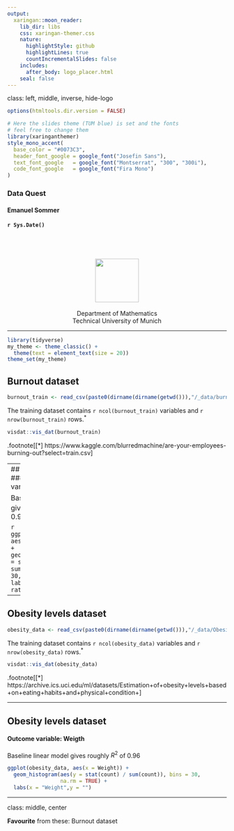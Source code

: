 ```yaml
---
output:
  xaringan::moon_reader:
    lib_dir: libs
    css: xaringan-themer.css
    nature:
      highlightStyle: github
      highlightLines: true
      countIncrementalSlides: false
    includes:
      after_body: logo_placer.html
    seal: false
---
```

class: left, middle, inverse, hide-logo

```r
options(htmltools.dir.version = FALSE)
```

```r
# Here the slides theme (TUM blue) is set and the fonts 
# feel free to change them
library(xaringanthemer)
style_mono_accent(
  base_color = "#0073C3",
  header_font_google = google_font("Josefin Sans"),
  text_font_google   = google_font("Montserrat", "300", "300i"),
  code_font_google   = google_font("Fira Mono")
)
```


### Data Quest
<!-- 
English title page
-->

#### Emanuel Sommer
#### `r Sys.Date()`


<center>
<br><br><br>
<img src="img/maTUM_w.png" width="100">
<br>
<br>
Department of Mathematics
<br>
Technical University of Munich
</center>

---


```r
library(tidyverse)
my_theme <- theme_classic() +
  theme(text = element_text(size = 20))
theme_set(my_theme)
```


## Burnout dataset

```r
burnout_train <- read_csv(paste0(dirname(dirname(getwd())),"/_data/burn_out_train.csv"))
```

The training dataset contains `r ncol(burnout_train)` variables and `r nrow(burnout_train)` rows.<sup>*</sup>

```r
visdat::vis_dat(burnout_train)
```



.footnote[[*] https://www.kaggle.com/blurredmachine/are-your-employees-burning-out?select=train.csv]

---
## Burnout dataset
#### Outcome variable **Burn Rate**

Baseline linear model gives roughly  $R^2$ of 0.92

```r
ggplot(burnout_train, aes(x = `Burn Rate`)) +
  geom_histogram(aes(y = stat(count) / sum(count)), bins = 30,
                 na.rm = TRUE) +
  labs(x = "Burn rate",y = "")
```



---

## Obesity levels dataset

```r
obesity_data <- read_csv(paste0(dirname(dirname(getwd())),"/_data/Obesity_data_uci.csv"))
```

The training dataset contains `r ncol(obesity_data)` variables and `r nrow(obesity_data)` rows.<sup>*</sup>

```r
visdat::vis_dat(obesity_data)
```


.footnote[[*] https://archive.ics.uci.edu/ml/datasets/Estimation+of+obesity+levels+based+on+eating+habits+and+physical+condition+]

---

## Obesity levels dataset
#### Outcome variable: **Weigth**

Baseline linear model gives roughly  $R^2$ of 0.96

```r
ggplot(obesity_data, aes(x = Weight)) +
  geom_histogram(aes(y = stat(count) / sum(count)), bins = 30,
                 na.rm = TRUE) +
  labs(x = "Weight",y = "")
```

---
class: middle, center


**Favourite** from these: Burnout dataset


